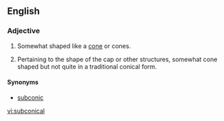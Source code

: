 ==English==

===Adjective===
{{en-adj|-}}

# {{context|geometry|lang=en}} Somewhat shaped like a [[cone]] or cones.
# {{context|mycology|lang=en}} Pertaining to the shape of the cap or other structures, somewhat cone shaped but not quite in a traditional conical form.

====Synonyms====
* {{sense|geometry}} [[subconic]]

[[vi:subconical]]
